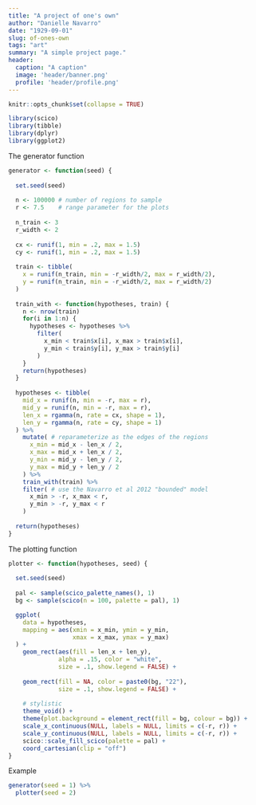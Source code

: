 ```yaml
---
title: "A project of one's own"
author: "Danielle Navarro"
date: "1929-09-01"
slug: of-ones-own
tags: "art"
summary: "A simple project page."
header:
  caption: "A caption"
  image: 'header/banner.png'
  profile: 'header/profile.png'
---
```


```r
knitr::opts_chunk$set(collapse = TRUE)
```

```r
library(scico)
library(tibble)
library(dplyr)
library(ggplot2)
```

The generator function

```r
generator <- function(seed) {
  
  set.seed(seed)
  
  n <- 100000 # number of regions to sample
  r <- 7.5    # range parameter for the plots
  
  n_train <- 3
  r_width <- 2
  
  cx <- runif(1, min = .2, max = 1.5)
  cy <- runif(1, min = .2, max = 1.5)
  
  train <- tibble(
    x = runif(n_train, min = -r_width/2, max = r_width/2),
    y = runif(n_train, min = -r_width/2, max = r_width/2)
  )
  
  train_with <- function(hypotheses, train) {
    n <- nrow(train)
    for(i in 1:n) {
      hypotheses <- hypotheses %>% 
        filter(
          x_min < train$x[i], x_max > train$x[i], 
          y_min < train$y[i], y_max > train$y[i]
        )
    }
    return(hypotheses)
  }
  
  hypotheses <- tibble(
    mid_x = runif(n, min = -r, max = r), 
    mid_y = runif(n, min = -r, max = r),
    len_x = rgamma(n, rate = cx, shape = 1),
    len_y = rgamma(n, rate = cy, shape = 1)
  ) %>%
    mutate( # reparameterize as the edges of the regions
      x_min = mid_x - len_x / 2, 
      x_max = mid_x + len_x / 2,
      y_min = mid_y - len_y / 2,
      y_max = mid_y + len_y / 2
    ) %>%
    train_with(train) %>%
    filter( # use the Navarro et al 2012 "bounded" model
      x_min > -r, x_max < r,
      y_min > -r, y_max < r
    )
  
  return(hypotheses)
}
```

The plotting function

```r
plotter <- function(hypotheses, seed) {
  
  set.seed(seed)
  
  pal <- sample(scico_palette_names(), 1)
  bg <- sample(scico(n = 100, palette = pal), 1)

  ggplot(
    data = hypotheses, 
    mapping = aes(xmin = x_min, ymin = y_min, 
                  xmax = x_max, ymax = y_max)
  ) + 
    geom_rect(aes(fill = len_x + len_y), 
              alpha = .15, color = "white", 
              size = .1, show.legend = FALSE) + 
    
    geom_rect(fill = NA, color = paste0(bg, "22"), 
              size = .1, show.legend = FALSE) + 
    
    # stylistic
    theme_void() +
    theme(plot.background = element_rect(fill = bg, colour = bg)) + 
    scale_x_continuous(NULL, labels = NULL, limits = c(-r, r)) + 
    scale_y_continuous(NULL, labels = NULL, limits = c(-r, r)) + 
    scico::scale_fill_scico(palette = pal) +
    coord_cartesian(clip = "off")
}
```


Example


```r
generator(seed = 1) %>%
  plotter(seed = 2)
```
